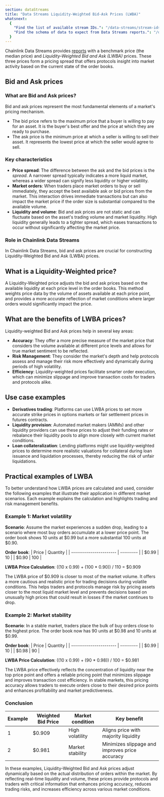 ```yaml
---
section: dataStreams
title: "Data Streams Liquidity-Weighted Bid-Ask Prices (LWBA)"
whatsnext:
  {
    "Find the list of available stream IDs.": "/data-streams/stream-ids",
    "Find the schema of data to expect from Data Streams reports.": "/data-streams/reference/report-schema",
  }
---
```



<DataStreams section="dsNotes" />

Chainlink Data Streams provides [reports](/data-streams/reference/report-schema) with a benchmark price (the median price) and _Liquidity-Weighted Bid and Ask (LWBA)_ prices. These three prices form a pricing spread that offers protocols insight into market activity based on the current state of the order books.

## Bid and Ask prices

### What are Bid and Ask prices?

Bid and ask prices represent the most fundamental elements of a market's pricing mechanism.

- The bid price refers to the maximum price that a buyer is willing to pay for an asset. It is the buyer's best offer and the price at which they are ready to purchase.
- The ask price is the minimum price at which a seller is willing to sell their asset. It represents the lowest price at which the seller would agree to sell.

### Key characteristics

- **Price spread**: The difference between the ask and the bid prices is the _spread_. A narrower spread typically indicates a more liquid market, whereas a wider spread can signify less liquidity or higher volatility.
- **Market orders**: When traders place market orders to buy or sell immediately, they accept the best available ask or bid prices from the market. This interaction drives immediate transactions but can also impact the market price if the order size is substantial compared to the available volume.
- **Liquidity and volume**: Bid and ask prices are not static and can fluctuate based on the asset's trading volume and market liquidity. High liquidity generally leads to a tighter spread, which eases transactions to occur without significantly affecting the market price.

### Role in Chainlink Data Streams

In Chainlink Data Streams, bid and ask prices are crucial for constructing Liquidity-Weighted Bid and Ask (LWBA) prices.

## What is a Liquidity-Weighted price?

A Liquidity-Weighted price adjusts the bid and ask prices based on the available liquidity at each price level in the order books. This method weights price data by the volume of assets available at each price point, and provides a more accurate reflection of market conditions where larger orders would significantly impact the price.

## What are the benefits of LWBA prices?

Liquidity-weighted Bid and Ask prices help in several key areas:

- **Accuracy**: They offer a more precise measure of the market price that considers the volume available at different price levels and allows for true market sentiment to be reflected.
- **Risk Management**: They consider the market's depth and help protocols assess and manage their risk more effectively and dynamically during periods of high volatility.
- **Efficiency**: Liquidity-weighted prices facilitate smarter order execution, which can minimize slippage and improve transaction costs for traders and protocols alike.

## Use case examples

- **Derivatives trading**: Platforms can use LWBA prices to set more accurate strike prices in options markets or fair settlement prices in futures contracts.
- **Liquidity provision**: Automated market makers (AMMs) and other liquidity providers can use these prices to adjust their funding rates or rebalance their liquidity pools to align more closely with current market conditions.
- **Loan collateralization**: Lending platforms might use liquidity-weighted prices to determine more realistic valuations for collateral during loan issuance and liquidation processes, thereby reducing the risk of unfair liquidations.

## Practical examples of LWBA

To better understand how LWBA prices are calculated and used, consider the following examples that illustrate their application in different market scenarios. Each example explains the calculation and highlights trading and risk management benefits.

### Example 1: Market volatility

**Scenario**: Assume the market experiences a sudden drop, leading to a scenario where most buy orders accumulate at a lower price point. The order book shows 10 units at $0.99 but a more substantial 100 units at $0.90.

**Order book**:
| Price | Quantity |
| ----------------------- | --------- |
| $0.99 | 10 |
| $0.90 | 100 |

**LWBA Price Calculation**: ((10 x 0.99) + (100 \* 0.90)) / 110 = $0.909

The LWBA price of $0.909 is closer to most of the market volume. It offers a more cautious and realistic price for trading decisions during volatile conditions. This helps traders and protocols manage risk by pricing assets closer to the most liquid market level and prevents decisions based on unusually high prices that could result in losses if the market continues to drop.

### Example 2: Market stability

**Scenario**: In a stable market, traders place the bulk of buy orders close to the highest price. The order book now has 90 units at $0.98 and 10 units at $0.99.

**Order book**:
| Price | Quantity |
| ----------------------- | --------- |
| $0.99 | 10 |
| $0.98 | 90 |

**LWBA Price Calculation**: ((10 x 0.99) + (90 \* 0.98)) / 100 = $0.981

The LWBA price effectively reflects the concentration of liquidity near the top price point and offers a reliable pricing point that minimizes slippage and improves transaction cost efficiency. In stable markets, this pricing accuracy allows traders to execute orders close to their desired price points and enhances profitability and market predictiveness.

### Conclusion

| Example | Weighted Bid Price | Market condition | Key benefit                                    |
| ------- | ------------------ | ---------------- | ---------------------------------------------- |
| 1       | $0.909             | High volatility  | Aligns price with majority liquidity           |
| 2       | $0.981             | Market stability | Minimizes slippage and improves price accuracy |

In these examples, Liquidity-Weighted Bid and Ask prices adjust dynamically based on the actual distribution of orders within the market. By reflecting real-time liquidity and volume, these prices provide protocols and traders with critical information that enhances pricing accuracy, reduces trading risks, and increases efficiency across various market conditions.
